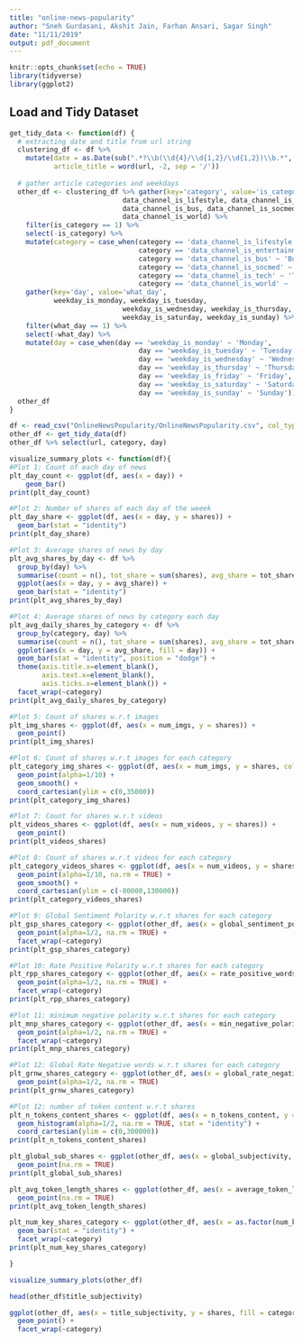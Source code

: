```yaml
---
title: "online-news-popularity"
author: "Sneh Gurdasani, Akshit Jain, Farhan Ansari, Sagar Singh"
date: "11/11/2019"
output: pdf_document
---
```


```r
knitr::opts_chunk$set(echo = TRUE)
library(tidyverse)
library(ggplot2)
```

## Load and Tidy Dataset
```r
get_tidy_data <- function(df) {
  # extracting date and title from url string
  clustering_df <- df %>% 
    mutate(date = as.Date(sub(".*?\\b(\\d{4}/\\d{1,2}/\\d{1,2})\\b.*", "\\1", url)),
           article_title = word(url, -2, sep = '/'))
  
  # gather article categories and weekdays
  other_df <- clustering_df %>% gather(key='category', value='is_category',
                            data_channel_is_lifestyle, data_channel_is_entertainment,
                            data_channel_is_bus, data_channel_is_socmed, data_channel_is_tech,
                            data_channel_is_world) %>%
    filter(is_category == 1) %>%
    select(-is_category) %>%
    mutate(category = case_when(category == 'data_channel_is_lifestyle' ~ 'Lifestyle',
                                category == 'data_channel_is_entertainment' ~ 'Entertainment',
                                category == 'data_channel_is_bus' ~ 'Business',
                                category == 'data_channel_is_socmed' ~ 'Social Media',
                                category == 'data_channel_is_tech' ~ 'Technology',
                                category == 'data_channel_is_world' ~ 'World')) %>%
    gather(key='day', value='what_day',
           weekday_is_monday, weekday_is_tuesday,
                            weekday_is_wednesday, weekday_is_thursday, weekday_is_friday,
                            weekday_is_saturday, weekday_is_sunday) %>%
    filter(what_day == 1) %>%
    select(-what_day) %>%
    mutate(day = case_when(day == 'weekday_is_monday' ~ 'Monday',
                                day == 'weekday_is_tuesday' ~ 'Tuesday',
                                day == 'weekday_is_wednesday' ~ 'Wednesday',
                                day == 'weekday_is_thursday' ~ 'Thursday',
                                day == 'weekday_is_friday' ~ 'Friday',
                                day == 'weekday_is_saturday' ~ 'Saturday',
                                day == 'weekday_is_sunday' ~ 'Sunday'))
  other_df
}
```

```r
df <- read_csv("OnlineNewsPopularity/OnlineNewsPopularity.csv", col_types = cols())
other_df <- get_tidy_data(df)
other_df %>% select(url, category, day)
```

```r
visualize_summary_plots <- function(df){
#Plot 1: Count of each day of news
plt_day_count <- ggplot(df, aes(x = day)) + 
    geom_bar()
print(plt_day_count)

#Plot 2: Number of shares of each day of the weeek
plt_day_share <- ggplot(df, aes(x = day, y = shares)) + 
  geom_bar(stat = "identity")  
print(plt_day_share)

#Plot 3: Average shares of news by day
plt_avg_shares_by_day <- df %>%
  group_by(day) %>%
  summarise(count = n(), tot_share = sum(shares), avg_share = tot_share/count) %>%
  ggplot(aes(x = day, y = avg_share)) + 
  geom_bar(stat = "identity")
print(plt_avg_shares_by_day)

#Plot 4: Average shares of news by category each day
plt_avg_daily_shares_by_category <- df %>%
  group_by(category, day) %>%
  summarise(count = n(), tot_share = sum(shares), avg_share = tot_share/count) %>%
  ggplot(aes(x = day, y = avg_share, fill = day)) +
  geom_bar(stat = "identity", position = "dodge") +
  theme(axis.title.x=element_blank(),
        axis.text.x=element_blank(),
        axis.ticks.x=element_blank()) +
  facet_wrap(~category)
print(plt_avg_daily_shares_by_category)

#Plot 5: Count of shares w.r.t images
plt_img_shares <- ggplot(df, aes(x = num_imgs, y = shares)) + 
  geom_point()
print(plt_img_shares)

#Plot 6: Count of shares w.r.t images for each category
plt_category_img_shares <- ggplot(df, aes(x = num_imgs, y = shares, color = category)) + 
  geom_point(alpha=1/10) +
  geom_smooth() +
  coord_cartesian(ylim = c(0,35000))
print(plt_category_img_shares)

#Plot 7: Count for shares w.r.t videos
plt_videos_shares <- ggplot(df, aes(x = num_videos, y = shares)) + 
  geom_point()
print(plt_videos_shares)

#Plot 8: Count of shares w.r.t videos for each category
plt_category_videos_shares <- ggplot(df, aes(x = num_videos, y = shares, color = category)) + 
  geom_point(alpha=1/10, na.rm = TRUE) + 
  geom_smooth() +
  coord_cartesian(ylim = c(-80000,130000))
print(plt_category_videos_shares)

#Plot 9: Global Sentiment Polarity w.r.t shares for each category 
plt_gsp_shares_category <- ggplot(other_df, aes(x = global_sentiment_polarity, y = shares, color = category)) + 
  geom_point(alpha=1/2, na.rm = TRUE) +
  facet_wrap(~category)
print(plt_gsp_shares_category)

#Plot 10: Rate Positive Polarity w.r.t shares for each category 
plt_rpp_shares_category <- ggplot(other_df, aes(x = rate_positive_words, y = shares, color = category)) + 
  geom_point(alpha=1/2, na.rm = TRUE) +
  facet_wrap(~category)
print(plt_rpp_shares_category)

#Plot 11: minimum negative polarity w.r.t shares for each category 
plt_mnp_shares_category <- ggplot(other_df, aes(x = min_negative_polarity, y = shares, color = category)) + 
  geom_point(alpha=1/2, na.rm = TRUE) +
  facet_wrap(~category)
print(plt_mnp_shares_category)

#Plot 12: Global Rate Negative words w.r.t shares for each category 
plt_grnw_shares_category <- ggplot(other_df, aes(x = global_rate_negative_words, y = shares, color = category)) + 
  geom_point(alpha=1/2, na.rm = TRUE)
print(plt_grnw_shares_category)

#Plot 12: number of token content w.r.t shares 
plt_n_tokens_content_shares <- ggplot(df, aes(x = n_tokens_content, y = shares)) + 
  geom_histogram(alpha=1/2, na.rm = TRUE, stat = "identity") +
  coord_cartesian(ylim = c(0,300000))
print(plt_n_tokens_content_shares)

plt_global_sub_shares <- ggplot(other_df, aes(x = global_subjectivity, y = shares)) + 
  geom_point(na.rm = TRUE)
print(plt_global_sub_shares)

plt_avg_token_length_shares <- ggplot(other_df, aes(x = average_token_length, y = shares)) + 
  geom_point(na.rm = TRUE)
print(plt_avg_token_length_shares)

plt_num_key_shares_category <- ggplot(other_df, aes(x = as.factor(num_keywords), y = shares, fill = category)) + 
  geom_bar(stat = "identity") +
  facet_wrap(~category)
print(plt_num_key_shares_category)

} 
```


```r
visualize_summary_plots(other_df)

head(other_df$title_subjectivity)

ggplot(other_df, aes(x = title_subjectivity, y = shares, fill = category)) + 
  geom_point() +
  facet_wrap(~category)


```



